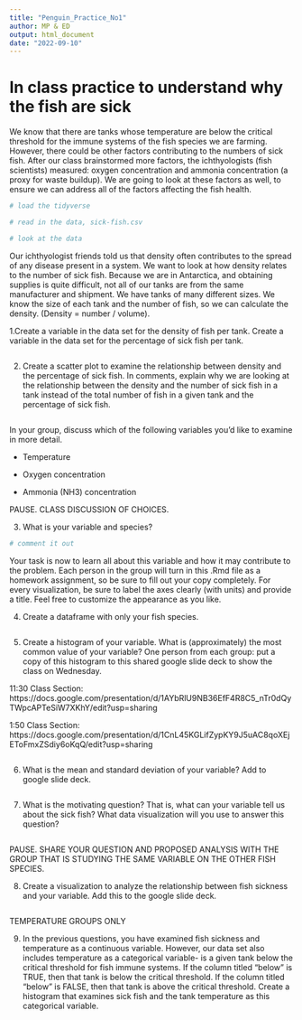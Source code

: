 ```yaml
---
title: "Penguin_Practice_No1"
author: MP & ED
output: html_document
date: "2022-09-10"
---
```


# In class practice to understand why the fish are sick

We know that there are tanks whose temperature are below the critical threshold for the immune systems of the fish species we are farming. However, there could be other factors contributing to the numbers of sick fish. After our class brainstormed more factors, the ichthyologists (fish scientists) measured: oxygen concentration and ammonia concentration (a proxy for waste buildup). We are going to look at these factors as well, to ensure we can address all of the factors affecting the fish health. 

```r
# load the tidyverse

# read in the data, sick-fish.csv

# look at the data

```

Our ichthyologist friends told us that density often contributes to the spread of any disease present in a system. We want to look at how density relates to the number of sick fish. Because we are in Antarctica, and obtaining supplies is quite difficult, not all of our tanks are from the same manufacturer and shipment. We have tanks of many different sizes. We know the size of each tank and the number of fish, so we can calculate the density. (Density = number / volume).


1.Create a variable in the data set for the density of fish per tank. Create a variable in the data set for the percentage of sick fish per tank. 

```r

```


2. Create a scatter plot to examine the relationship between density and the percentage of sick fish. In comments, explain why we are looking at the relationship between the density and the number of sick fish in a tank instead of the total number of fish in a given tank and the percentage of sick fish.

```r

```



In your group, discuss which of the following variables you'd like to examine in more detail. 

-   Temperature

-   Oxygen concentration

-   Ammonia (NH3) concentration 


PAUSE. CLASS DISCUSSION OF CHOICES. 


3. What is your variable and species?
```r
# comment it out

```



Your task is now to learn all about this variable and how it may contribute to the problem. Each person in the group will turn in this .Rmd file as a homework assignment, so be sure to fill out your copy completely. For every visualization, be sure to label the axes clearly (with units) and provide a title. Feel free to customize the appearance as you like. 


4. Create a dataframe with only your fish species.  
```r

```


5. Create a histogram of your variable. What is (approximately) the most common value of your variable? One person from each group: put a copy of this histogram to this shared google slide deck to show the class on Wednesday.

11:30 Class Section: https://docs.google.com/presentation/d/1AYbRlU9NB36EfF4R8C5_nTr0dQyTWpcAPTeSiW7XKhY/edit?usp=sharing 

1:50 Class Section: https://docs.google.com/presentation/d/1CnL45KGLifZypKY9J5uAC8qoXEjEToFmxZSdiy6oKqQ/edit?usp=sharing

```r

```

6. What is the mean and standard deviation of your variable? Add to google slide deck. 
```r

```


7. What is the motivating question? That is, what can your variable tell us about the sick fish? What data visualization will you use to answer this question?
```r

```


PAUSE. SHARE YOUR QUESTION AND PROPOSED ANALYSIS WITH THE GROUP THAT IS STUDYING THE SAME VARIABLE ON THE OTHER FISH SPECIES. 


8. Create a visualization to analyze the relationship between fish sickness and your variable. Add this to the google slide deck.

```r

```


TEMPERATURE GROUPS ONLY
 
9. In the previous questions, you have examined fish sickness and temperature as a continuous variable. However, our data set also includes temperature as a categorical variable- is a given tank below the critical threshold for fish immune systems. If the column titled "below" is TRUE, then that tank is below the critical threshold. If the column titled "below" is FALSE, then that tank is above the critical threshold. Create a histogram that examines sick fish and the tank temperature as this categorical variable. 
```r

```








